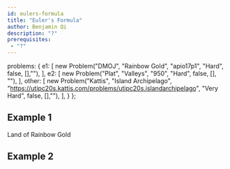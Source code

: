 ```yaml
---
id: eulers-formula
title: "Euler's Formula"
author: Benjamin Qi
description: "?"
prerequisites: 
 - "?"
---
```



  problems: {
    e1: [
      new Problem("DMOJ", "Rainbow Gold", "apio17p1", "Hard", false, [],""),
    ],
    e2: [
      new Problem("Plat", "Valleys", "950", "Hard", false, [], ""),
    ],
    other: [
      new Problem("Kattis", "Island Archipelago", "https://utipc20s.kattis.com/problems/utipc20s.islandarchipelago", "Very Hard", false, [],""),
    ],
  }
};

## Example 1

<problems-list problems={metadata.problems.e1} />

Land of Rainbow Gold

## Example 2

<problems-list problems={metadata.problems.e2} />

<problems-list problems={metadata.problems.other} />